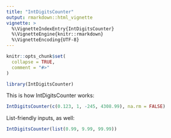 ```yaml
---
title: "IntDigitsCounter"
output: rmarkdown::html_vignette
vignette: >
  %\VignetteIndexEntry{IntDigitsCounter}
  %\VignetteEngine{knitr::rmarkdown}
  %\VignetteEncoding{UTF-8}
---
```


```r
knitr::opts_chunk$set(
  collapse = TRUE,
  comment = "#>"
)
```

```r
library(IntDigitsCounter)
```

This is how IntDigitsCounter works:

```r
IntDigitsCounter(c(0.123, 1, -245, 4308.99), na.rm = FALSE)
```

List-friendly inputs, as well:

```r
IntDigitsCounter(list(0.99, 9.99, 99.99))
```

